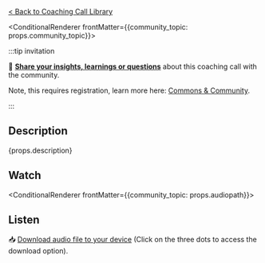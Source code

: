 
[< Back to Coaching Call Library](/coaching-calls)  

<ConditionalRenderer frontMatter={{community_topic: props.community_topic}}>

:::tip invitation

<p>  🌟 <a href={props.community_topic} target="_blank"><b>Share your insights, learnings or questions</b></a> about this coaching call with the community.</p> 

Note, this requires registration, learn more here: [Commons & Community](/how-to-engage/#community).


:::

</ConditionalRenderer>


## Description

<p><span>{props.description}</span></p>



## Watch

<LiteYouTubeEmbed
  id={props.youtube_id}
  params="autoplay=1&autohide=1&showinfo=0&rel=0"
  title={props.title}
  poster="maxresdefault"
  webp
/>

<ConditionalRenderer frontMatter={{community_topic: props.audiopath}}>


## Listen 

<p>
<AudioPlayer
  src={props.audiopath}
  volume={0.5}
/>
</p>

<p>📥 <a href={props.audiopath} download={props.title} target="_blank">Download audio file to your device</a> (Click on the three dots to access the download option).</p>

</ConditionalRenderer>
